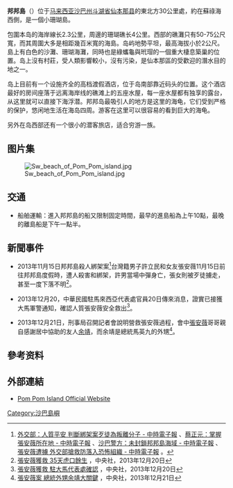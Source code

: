 {{Multiple issues|
{{refimprove|time=2013-11-18}}
{{Copy edit}}
{{Expand English|Pom Pom Island|}}
}}
{{Infobox island
| name = 邦邦島
| native name = Pulau Pom Pom<br>Pom Pom Island
| image map = Turtle beach Pom Pom Island.JPG
| image caption = 邦邦島沙灘
| image_flag =
| image_shield =
| image_map =
| map_caption =
| coordinates_region = MY
|latd = 
|latm = 
|lats = 
|latNS = 
|longd = 
|longm = 
|longs = 
|longEW = | pushpin_map = 
| country ={{MAS}}
| country admin divisions title      = [[马来西亚州|州]]
| country admin divisions            = {{Sabah}}
| country admin divisions title 1    = [[马来西亚省份|省]]
| country admin divisions 1          = [[斗湖省|斗湖省]]
| country_admin_divisions_title 2    = 
| country_admin_divisions 2          = 
| population_as_of =
| population_total =
| elevation_m =
}}
'''邦邦島'''（{{lang-ms|Pulau Pom Pom}}）位于[[马来西亚|马来西亚]][[沙巴州|沙巴州]][[斗湖省|斗湖省]][[仙本那县|仙本那县]]的東北方30公里處，約在蘇祿海西側，是一個小珊瑚島。

包圍本岛的海岸線长2.3公里，周邊的珊瑚礁长4公里。西部的礁灘只有50-75公尺寬，而其周圍大多是相距幾百米寬的海島。岛屿地勢平坦，最高海拔小於2公尺。島上有白色的沙灘、珊瑚海灘，同時也是綠蠵龜與玳瑁的一個重大棲息築巢的位置。岛上沒有村莊，受人類影響較小，沒有污染，是仙本那區的受歡迎的潛水目的地之一。

岛上目前有一个设施齐全的高档渡假酒店，位于岛南部靠近码头的位置。这个酒店最好的房间座落于远离海岸线的礁滩上的五座水屋，每一座水屋都有独享的露台，从这里就可以直接下海浮潜。邦邦岛最吸引人的地方是这里的海龟，它们受到严格的保护，悠闲地生活在海岛四周。游客在这里可以很容易的看到巨大的海龟。

另外在岛西部还有一个很小的潜客旅店，适合穷游一族。

== 图片集 ==
[[File:Sw_beach_of_Pom_Pom_island.jpg|thumbnail]]

==  交通 ==
*船舶運輸：進入邦邦島的船又限制固定時間，最早的進島船為上午10點，最晚的離島船是下午一點半。

==新聞事件==
*2013年11月15日邦邦島殺人綁架案<ref>[http://www.chinatimes.com/newspapers/20131119000438-260102 外交部：人質平安 判斷綁架案歹徒為叛離分子 - 中時電子報] {{Wayback|url=http://www.chinatimes.com/newspapers/20131119000438-260102 |date=20131122105745 }}、[http://www.chinatimes.com/realtimenews/20131117002239-260407 蔡正元：掌握張安薇所在地 - 中時電子報] {{Wayback|url=http://www.chinatimes.com/realtimenews/20131117002239-260407 |date=20131220181231 }}、[http://www.chinatimes.com/realtimenews/20131117001804-260408 沙巴警方：未封鎖邦邦島海域 - 中時電子報] {{Wayback|url=http://www.chinatimes.com/realtimenews/20131117001804-260408 |date=20131220181228 }}、[http://www.chinatimes.com/realtimenews/20131117001263-260401 張安薇遭擄 外交部搶救防落入恐怖組織 - 中時電子報] {{Wayback|url=http://www.chinatimes.com/realtimenews/20131117001263-260401 |date=20131120050328 }}。</ref>台灣籍男子許立民和女友張安薇11月15日前往邦邦島度假時，遭人殺害和綁架，許男當場中彈身亡，張女則被歹徒擄走，甚至一度下落不明<ref>[http://www.cna.com.tw/news/firstnews/201312200032-1.aspx 張安薇獲救 35天虎口餘生] {{Wayback|url=http://www.cna.com.tw/news/firstnews/201312200032-1.aspx |date=20131220190649 }}，中央社，2013年12月20日</ref>。

* 2013年12月20，中華民國駐馬來西亞代表處官員20日傳來消息，證實已接獲大馬軍警通知，確認人質張安薇安全救出<ref>[http://www.cna.com.tw/news/firstnews/201312200027-1.aspx 張安薇獲救 駐大馬代表處確認] {{Wayback|url=http://www.cna.com.tw/news/firstnews/201312200027-1.aspx |date=20131220190556 }}，中央社，2013年12月20日</ref>。

* 2013年12月21日，刑事局召開記者會說明營救張安薇過程，會中[[張安薇|張安薇]]哥哥親自感謝居中協助的友人[[余靖_(美國作家)|余靖]]，而余靖是總統馬英九的外甥<ref>[http://www.cna.com.tw/news/firstnews/201312210024-1.aspx 張安薇案 總統外甥余靖大關鍵] {{Wayback|url=http://www.cna.com.tw/news/firstnews/201312210024-1.aspx |date=20131223075915 }}，中央社，2013年12月21日</ref>。

== 參考资料 ==
{{Portal|马来西亚岛屿}}
{{Reflist}}

==外部連結 ==
* [http://pompomisland.com/ Pom Pom Island Official Website] {{Wayback|url=http://pompomisland.com/ |date=20131124142807 }}

{{沙巴}}

[[Category:沙巴島嶼|Category:沙巴島嶼]]